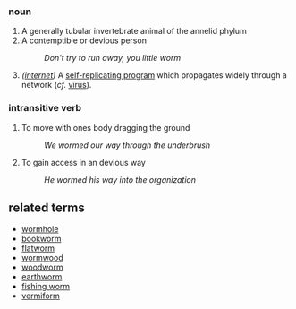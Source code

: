 === noun ===

# A generally tubular invertebrate animal of the annelid phylum
# A contemptible or devious person
#: ''Don't try to run away, you little worm''
# ''([[internet]])'' A [[self-replicating program]] which propagates widely through a network (''cf.'' [[virus]]).

=== intransitive verb ===

# To move with ones body dragging the ground
#: ''We wormed our way through the underbrush''
# To gain access in an devious way
#: ''He wormed his way into the organization''

== related terms ==

* [[wormhole]]
* [[bookworm]]
* [[flatworm]]
* [[wormwood]]
* [[woodworm]]
* [[earthworm]]
* [[fishing worm]]
* [[vermiform]]